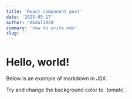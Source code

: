 ```yaml
---
title: 'React component post'
date: '2025-05-17'
author: 'Abdul1028'
summary: 'how to write mdx'
slug: ''
---
```


# Hello, world!

Below is an example of markdown in JSX.

<div style={{backgroundColor: 'red', padding: '1rem'}}>
  Try and change the background color to `tomato`.
</div>
